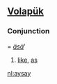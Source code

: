 ==[[Volapük]]==

===Conjunction===
{{infl|vo|conjunction}} = ''[[äsä]]'''

# [[like]], [[as]]

[[nl:aysay]]